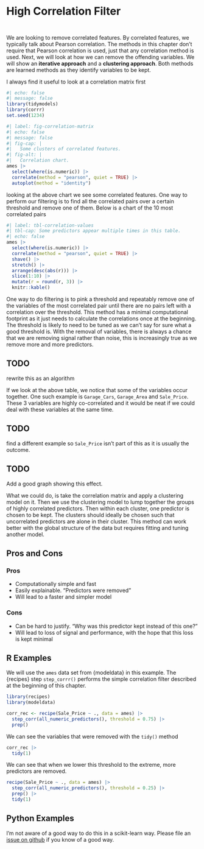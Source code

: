 # High Correlation Filter {#sec-correlated-filter}

::: {style="visibility: hidden; height: 0px;"}
## High Correlation Filter
:::

We are looking to remove correlated features. By correlated features, we typically talk about Pearson correlation. The methods in this chapter don't require that Pearson correlation is used, just that any correlation method is used.
Next, we will look at how we can remove the offending variables. We will show an **iterative approach** and a **clustering approach**. Both methods are learned methods as they identify variables to be kept.

I always find it useful to look at a correlation matrix first

```r
#| echo: false
#| message: false
library(tidymodels)
library(corrr)
set.seed(1234)
```

```r
#| label: fig-correlation-matrix
#| echo: false
#| message: false
#| fig-cap: |
#|   Some clusters of correlated features.
#| fig-alt: |
#|   Correlation chart. 
ames |>
  select(where(is.numeric)) |>
  correlate(method = "pearson", quiet = TRUE) |>
  autoplot(method = "identity")
```

looking at the above chart we see some correlated features. One way to perform our filtering is to find all the correlated pairs over a certain threshold and remove one of them. Below is a chart of the 10 most correlated pairs

```r
#| label: tbl-correlation-values
#| tbl-cap: Some predictors appear multiple times in this table.
#| echo: false
ames |>
  select(where(is.numeric)) |>
  correlate(method = "pearson", quiet = TRUE) |>
  shave() |>
  stretch() |>
  arrange(desc(abs(r))) |>
  slice(1:10) |>
  mutate(r = round(r, 3)) |>
  knitr::kable()
```

One way to do filtering is to pink a threshold and repeatably remove one of the variables of the most correlated pair until there are no pairs left with a correlation over the threshold. This method has a minimal computational footprint as it just needs to calculate the correlations once at the beginning. The threshold is likely to need to be tuned as we can't say for sure what a good threshold is. With the removal of variables, there is always a chance that we are removing signal rather than noise, this is increasingly true as we remove more and more predictors.

::: {.callout-caution}
# TODO

rewrite this as an algorithm
:::

If we look at the above table, we notice that some of the variables occur together. One such example is `Garage_Cars`, `Garage_Area` and `Sale_Price`. These 3 variables are highly co-correlated and it would be neat if we could deal with these variables at the same time.

::: {.callout-caution}
# TODO

find a different example so `Sale_Price` isn't part of this as it is usually the outcome.
:::

::: {.callout-caution}
# TODO

Add a good graph showing this effect.
:::

What we could do, is take the correlation matrix and apply a clustering model on it. Then we use the clustering model to lump together the groups of highly correlated predictors. Then within each cluster, one predictor is chosen to be kept. The clusters should ideally be chosen such that uncorrelated predictors are alone in their cluster. This method can work better with the global structure of the data but requires fitting and tuning another model.

## Pros and Cons

### Pros

- Computationally simple and fast
- Easily explainable. "Predictors were removed"
- Will lead to a faster and simpler model

### Cons

- Can be hard to justify. "Why was this predictor kept instead of this one?"
- Will lead to loss of signal and performance, with the hope that this loss is kept minimal

## R Examples

We will use the `ames` data set from {modeldata} in this example. The {recipes} step `step_corrr()` performs the simple correlation filter described at the beginning of this chapter.

```r
library(recipes)
library(modeldata)

corr_rec <- recipe(Sale_Price ~ ., data = ames) |>
  step_corr(all_numeric_predictors(), threshold = 0.75) |>
  prep()
```

We can see the variables that were removed with the `tidy()` method

```r
corr_rec |>
  tidy(1)
```

We can see that when we lower this threshold to the extreme, more predictors are removed.

```r
recipe(Sale_Price ~ ., data = ames) |>
  step_corr(all_numeric_predictors(), threshold = 0.25) |>
  prep() |>
  tidy(1)
```


## Python Examples

I'm not aware of a good way to do this in a scikit-learn way. Please file an [issue on github](https://github.com/EmilHvitfeldt/feature-engineering-az/issues/new?assignees=&labels=&projects=&template=general-issue.md&title) if you know of a good way.
